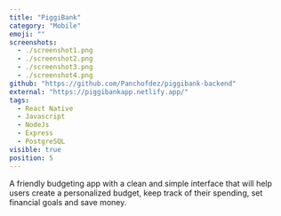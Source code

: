 ```yaml
---
title: "PiggiBank"
category: "Mobile"
emoji: ""
screenshots:
  - ./screenshot1.png
  - ./screenshot2.png
  - ./screenshot3.png
  - ./screenshot4.png
github: "https://github.com/Panchofdez/piggibank-backend"
external: "https://piggibankapp.netlify.app/"
tags:
  - React Native
  - Javascript
  - NodeJs
  - Express
  - PostgreSQL
visible: true
position: 5
---
```


A friendly budgeting app with a clean and simple interface that will help users create a personalized budget, keep track of their spending, set financial goals and save money.
